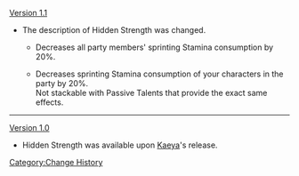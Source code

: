[[Version 1.1]]
*The description of Hidden Strength was changed.
**{{Color|Old description:}} Decreases <span class="bg-highlight">all party members' sprinting Stamina consumption</span> by 20%.
**{{Color|New description:}} Decreases <span class="bg-highlight">sprinting Stamina consumption of your characters in the party</span> by 20%.<br /><span class="bg-highlight">Not stackable with Passive Talents that provide the exact same effects.</span>
----
[[Version 1.0]]
*Hidden Strength was available upon [[Kaeya]]'s release.
<noinclude>[[Category:Change History]]</noinclude>